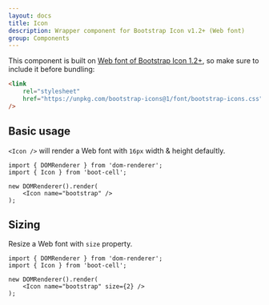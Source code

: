 ```yaml
---
layout: docs
title: Icon
description: Wrapper component for Bootstrap Icon v1.2+ (Web font)
group: Components
---
```




This component is built on [Web font of Bootstrap Icon 1.2+][1], so make sure to include it before bundling:

```HTML
<link
    rel="stylesheet"
    href="https://unpkg.com/bootstrap-icons@1/font/bootstrap-icons.css"
/>
```

## Basic usage

`<Icon />` will render a Web font with `16px` width & height defaultly.

<Example>
    <Icon name="bootstrap" />
</Example>

```TSX
import { DOMRenderer } from 'dom-renderer';
import { Icon } from 'boot-cell';

new DOMRenderer().render(
    <Icon name="bootstrap" />
);
```

## Sizing

Resize a Web font with `size` property.

<Example>
    <Icon name="bootstrap" size={2} />
</Example>

```TSX
import { DOMRenderer } from 'dom-renderer';
import { Icon } from 'boot-cell';

new DOMRenderer().render(
    <Icon name="bootstrap" size={2} />
);
```

[1]: https://icons.getbootstrap.com/#icon-font

